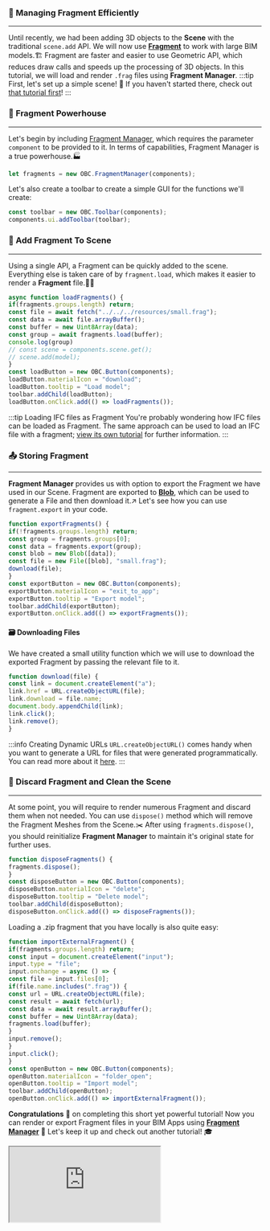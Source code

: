 ### 🧶 Managing Fragment Efficiently
---
Until recently, we had been adding 3D objects to the **Scene** with the traditional `scene.add` API.
We will now use **[Fragment](https://github.com/ThatOpen/engine_fragment)** to work with large BIM models.🏗️
Fragment are faster and easier to use Geometric API, which reduces draw calls and speeds up the processing of 3D objects.
In this tutorial, we will load and render `.frag` files using **Fragment Manager**.
:::tip First, let's set up a simple scene!
👀 If you haven't started there, check out [that tutorial first](SimpleScene.mdx)!
:::
### 🧭 Fragment Powerhouse
---
Let's begin by including [Fragment Manager](../api/classes/components.FragmentManager),
which requires the parameter `component` to be provided to it.
In terms of capabilities, Fragment Manager is a true powerhouse.🏭

```js
let fragments = new OBC.FragmentManager(components);
```
Let's also create a toolbar to create a simple GUI for the functions we'll create:

```js
const toolbar = new OBC.Toolbar(components);
components.ui.addToolbar(toolbar);
```
### 🧩 Add Fragment To Scene
---
Using a single API, a Fragment can be quickly added to the scene.
Everything else is taken care of by `fragment.load`, which makes it easier to render a **Fragment** file.💪💪

```js
async function loadFragments() {
if(fragments.groups.length) return;
const file = await fetch("../../../resources/small.frag");
const data = await file.arrayBuffer();
const buffer = new Uint8Array(data);
const group = await fragments.load(buffer);
console.log(group)
// const scene = components.scene.get();
// scene.add(model);
}
const loadButton = new OBC.Button(components);
loadButton.materialIcon = "download";
loadButton.tooltip = "Load model";
toolbar.addChild(loadButton);
loadButton.onClick.add(() => loadFragments());
```
:::tip Loading IFC files as Fragment
You're probably wondering how IFC files can be loaded as Fragment.
The same approach can be used to load an IFC file with a fragment;
[view its own tutorial](./FragmentIfcLoader.mdx) for further information.
:::
### 📤 Storing Fragment
---
**Fragment Manager** provides us with option to export the Fragment we have used in our Scene.
Fragment are exported to **[Blob](https://developer.mozilla.org/en-US/docs/Web/API/Blob/Blob)**,
which can be used to generate a File and then download it.↗️
Let's see how you can use `fragment.export` in your code.

```js
function exportFragments() {
if(!fragments.groups.length) return;
const group = fragments.groups[0];
const data = fragments.export(group);
const blob = new Blob([data]);
const file = new File([blob], "small.frag");
download(file);
}
const exportButton = new OBC.Button(components);
exportButton.materialIcon = "exit_to_app";
exportButton.tooltip = "Export model";
toolbar.addChild(exportButton);
exportButton.onClick.add(() => exportFragments());
```
#### 🗃️ Downloading Files
We have created a small utility function which we will use to download the exported Fragment by passing the relevant file to it.

```js
function download(file) {
const link = document.createElement("a");
link.href = URL.createObjectURL(file);
link.download = file.name;
document.body.appendChild(link);
link.click();
link.remove();
}
```
:::info Creating Dynamic URLs
`URL.createObjectURL()` comes handy when you want to generate a URL for files that were generated programmatically.
You can read more about it [here](https://developer.mozilla.org/en-US/docs/Web/API/URL/createObjectURL_static).
:::
### 🧹 Discard Fragment and Clean the Scene
---
At some point, you will require to render numerous Fragment and discard them when not needed.
You can use `dispose()` method which will remove the Fragment Meshes from the Scene.✂️
After using `fragments.dispose()`, you should reinitialize **Fragment Manager** to maintain it's original state for further uses.

```js
function disposeFragments() {
fragments.dispose();
}
const disposeButton = new OBC.Button(components);
disposeButton.materialIcon = "delete";
disposeButton.tooltip = "Delete model";
toolbar.addChild(disposeButton);
disposeButton.onClick.add(() => disposeFragments());
```
Loading a .zip fragment that you have locally is also quite easy:

```js
function importExternalFragment() {
if(fragments.groups.length) return;
const input = document.createElement("input");
input.type = "file";
input.onchange = async () => {
const file = input.files[0];
if(file.name.includes(".frag")) {
const url = URL.createObjectURL(file);
const result = await fetch(url);
const data = await result.arrayBuffer();
const buffer = new Uint8Array(data);
fragments.load(buffer);
}
input.remove();
}
input.click();
}
const openButton = new OBC.Button(components);
openButton.materialIcon = "folder_open";
openButton.tooltip = "Import model";
toolbar.addChild(openButton);
openButton.onClick.add(() => importExternalFragment());
```
**Congratulations** 🎉 on completing this short yet powerful tutorial!
Now you can render or export Fragment files in your BIM Apps using **[Fragment Manager](../api/classes/components.FragmentManager)** 🎯
Let's keep it up and check out another tutorial! 🎓


  <iframe src="https://thatopen.github.io/engine_components/src/fragments/FragmentManager/index.html"></iframe>

  